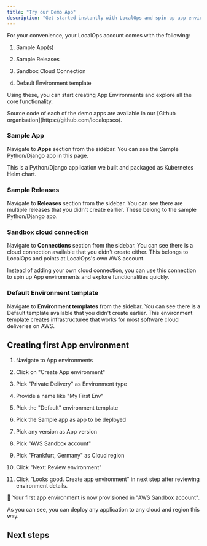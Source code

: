 ```yaml
---
title: "Try our Demo App"
description: "Get started instantly with LocalOps and spin up app environments using our sample apps and sandbox AWS connection."
---
```


For your convenience, your LocalOps account comes with the following:

1. Sample App(s)

2. Sample Releases

3. Sandbox Cloud Connection

4. Default Environment template

Using these, you can start creating App Environments and explore all the core functionality.

<Info>
  Source code of each of the demo apps are available in our [Github organisation](https://github.com/localopsco).
</Info>

### Sample App[​](https://docs.localops.co/get-started/try-demo-app#sample-app "Direct link to Sample App")

Navigate to **Apps** section from the sidebar. You can see the Sample Python/Django app in this page.

This is a Python/Django application we built and packaged as Kubernetes Helm chart.

### Sample Releases[​](https://docs.localops.co/get-started/try-demo-app#sample-releases "Direct link to Sample Releases")

Navigate to **Releases** section from the sidebar. You can see there are multiple releases that you didn't create earlier. These belong to the sample Python/Django app.

### Sandbox cloud connection[​](https://docs.localops.co/get-started/try-demo-app#sandbox-cloud-connection "Direct link to Sandbox cloud connection")

Navigate to **Connections** section from the sidebar. You can see there is a cloud connection available that you didn't create either. This belongs to LocalOps and points at LocalOps's own AWS account.

Instead of adding your own cloud connection, you can use this connection to spin up App environments and explore functionalities quickly.

### Default Environment template[​](https://docs.localops.co/get-started/try-demo-app#default-environment-template "Direct link to Default Environment template")

Navigate to **Environment templates** from the sidebar. You can see there is a Default template available that you didn't create earlier. This environment template creates infrastructuree that works for most software cloud deliveries on AWS.

## Creating first App environment[​](https://docs.localops.co/get-started/try-demo-app#creating-first-app-environment "Direct link to Creating first App environment")

1. Navigate to App environments

2. Click on "Create App environment"

3. Pick "Private Delivery" as Environment type

4. Provide a name like "My First Env"

5. Pick the "Default" environment template

6. Pick the Sample app as app to be deployed

7. Pick any version as App version

8. Pick "AWS Sandbox account"

9. Pick "Frankfurt, Germany" as Cloud region

10. Click "Next: Review environment"

11. Click "Looks good. Create app environment" in next step after reviewing environment details.

🎉 Your first app environment is now provisioned in "AWS Sandbox account".

As you can see, you can deploy any application to any cloud and region this way.

## Next steps

## [](https://docs.localops.co/get-started/try-demo-app#next-steps "Direct link to Next steps")